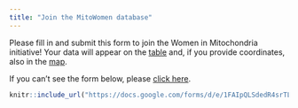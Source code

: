 ---
title: "Join the MitoWomen database"
---

Please fill in and submit this form to join the Women in Mitochondria initiative! Your data will appear on the [table](table.html) and, if you provide coordinates, also in the [map](map.html).

If you can't see the form below, please [click here](https://docs.google.com/forms/d/e/1FAIpQLSdedR4srTLA0meG7HcyfS0YbOHqcqFaUluB3sGanLxPBbCHmA/viewform).


```{r echo=FALSE, out.width='100%'}
knitr::include_url("https://docs.google.com/forms/d/e/1FAIpQLSdedR4srTLA0meG7HcyfS0YbOHqcqFaUluB3sGanLxPBbCHmA/viewform", height = "800px")
```


